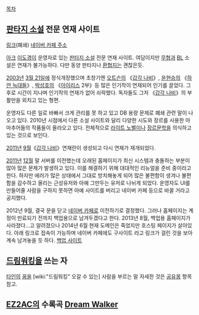 [[목차]]

== [[판타지 소설]] 전문 연재 사이트 ==
[http://www.drwk.com/ 링크](폐쇄)
[http://cafe.naver.com/drwk 네이버 카페 주소]

[[아크]] [[이도경]]이 운영자로 있는 [[판타지 소설]] 전문 연재 사이트. 여담이지만 [[무협]]과 [[BL]] 소설은 연재가 불가능하다. 다만 동양 판타지나 [[환협지]]는 괜찮은듯.

[[2003년]] [[3월 21일]]에 정식개장했으며 초창기엔 [[오트슨]]의 《[[갑각 나비]]》, [[윤현승]]의 《[[하얀 늑대들]]》, [[박성호]]의 《[[아이리스]] 2부》등 많은 인기작이 연재되어 인기를 끌었다. 그후로 시간이 지나며 인기작의 연재가 없어 쇠락했다. 독자들도 그저 《[[갑각 나비]]》의 부활만을 외치고 있는 형편.

운영자도 다른 일로 바빠서 크게 관리를 못 하고 있고 DB 용량 문제로 폐쇄 관련 말이 나오고 있다. 2010년 시점에서 다른 소설 사이트와 달리 다양한 시도와 장르를 사용한 아마추어들의 작품들이 올라오고 있다. 전체적으로 [[라이트 노벨]]이나 [[장르문학]]을 의식하고 있는 것으로 보인다.

[[2011년]] [[9월]]《[[갑각 나비]]》연재란이 생성되고 다시 연재가 재개되었다.

[[2011년]] [[12월]] 말 서버를 이전했는데 오래된 홈페이지가 최신 시스템과 충돌하는 부분이 많아 많은 문제가 발생하고 있다. 이를 해결하기 위해 대대적인 리뉴얼을 준비 중이라고 한다. 하지만 에러가 많은 상태에서 그대로 방치해놓게 되어 많은 불편함이 생겨나 불편함을 감수하고 올리는 근성유저와 아예 그만두는 유저로 나뉘게 되었다. 운영자도 UI를 만들어줄 사람을 구하지 못하면 아예 사이트를 버리고 네이버 카페 등으로 바꿀 거라고 공지했다.

2012년 9월, 결국 문을 닫고 [[네이버 카페]]로 이전하기로 결정했다. 그러나 홈페이지는 계정이 만료되기 전까지 백업용으로 남겨두겠다고 한다. 2013년 8월, 백업용 홈페이지가 사라졌다...고 알려졌으나 2014년 6월 현재 도메인은 죽었지만 호스팅 페이지가 살아있다. 아래 링크로 접속이 가능하며 네이버 카페에도 구사이트 라고 링크가 걸린 것을 보아 계속 남겨놓을 듯 하다.
[http://dreamwalker.ncity.net/main.htm 백업 사이트]
== [[드림워킹]]을 쓰는 자 ==
[[타인]]의 [[꿈]]을 [wiki:"드림워킹" 오갈 수 있는] 사람을 부르는 말 자세한 것은 [[공유몽]] 항목 참고.

== [[EZ2AC]]의 수록곡 [[Dream Walker]] ==
